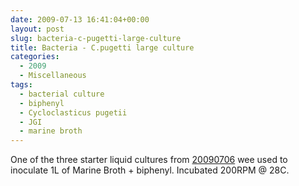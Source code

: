 ```yaml
---
date: 2009-07-13 16:41:04+00:00
layout: post
slug: bacteria-c-pugetti-large-culture
title: Bacteria - C.pugetti large culture
categories:
  - 2009
  - Miscellaneous
tags:
  - bacterial culture
  - biphenyl
  - Cycloclasticus pugetii
  - JGI
  - marine broth
---
```


One of the three starter liquid cultures from [20090706](/Sam%27s+Working+Notebook+Jun-Aug+2009#sjw20090706) wee used to inoculate 1L of Marine Broth + biphenyl. Incubated 200RPM @ 28C.
